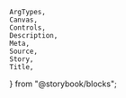     ArgTypes,
    Canvas,
    Controls,
    Description,
    Meta,
    Source,
    Story,
    Title,
} from "@storybook/blocks";


<Meta of={stories} />
<Title of={stories} />
<Description of={NumberField} />

## Example

<Canvas
    sourceState="shown"
    of={stories.Default}
/>
